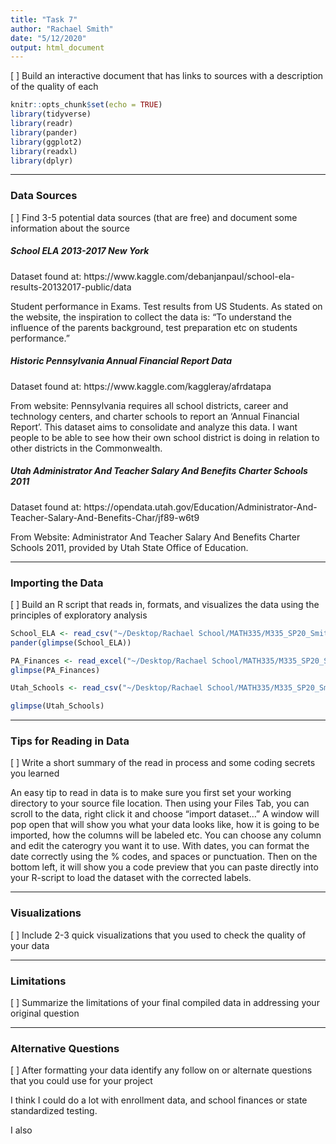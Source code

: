 ```yaml
---
title: "Task 7"
author: "Rachael Smith"
date: "5/12/2020"
output: html_document
---
```


[ ] Build an interactive document that has links to sources with a description of the quality of each

```r
knitr::opts_chunk$set(echo = TRUE)
library(tidyverse)
library(readr)
library(pander)
library(ggplot2)
library(readxl)
library(dplyr)

```

------

### Data Sources

[ ] Find 3-5 potential data sources (that are free) and document some information about the source

##### School ELA 2013-2017 New York

Dataset found at:
https://www.kaggle.com/debanjanpaul/school-ela-results-20132017-public/data

Student performance in Exams. Test results from US Students.  As stated on the website, the inspiration to collect the data is: "To understand the influence of the parents background, test preparation etc on students performance."

##### Historic Pennsylvania Annual Financial Report Data

Dataset found at:
https://www.kaggle.com/kaggleray/afrdatapa

From website: Pennsylvania requires all school districts, career and technology centers, and charter schools to report an 'Annual Financial Report'. This dataset aims to consolidate and analyze this data. I want people to be able to see how their own school district is doing in relation to other districts in the Commonwealth.

##### Utah Administrator And Teacher Salary And Benefits Charter Schools 2011

Dataset found at:
https://opendata.utah.gov/Education/Administrator-And-Teacher-Salary-And-Benefits-Char/jf89-w6t9

From Website: Administrator And Teacher Salary And Benefits Charter Schools 2011, provided by Utah State Office of Education.

------

### Importing the Data

[ ] Build an R script that reads in, formats, and visualizes the data using the principles of exploratory analysis

```r
School_ELA <- read_csv("~/Desktop/Rachael School/MATH335/M335_SP20_Smith_Rach/Case_Study_04/School ELA Results 2013-2017 (Public)_consolidated.csv")
pander(glimpse(School_ELA))

PA_Finances <- read_excel("~/Desktop/Rachael School/MATH335/M335_SP20_Smith_Rach/Case_Study_04/Finances AIE 9495-1516.xlsx")
glimpse(PA_Finances)

Utah_Schools <- read_csv("~/Desktop/Rachael School/MATH335/M335_SP20_Smith_Rach/Case_Study_04/Administrator_And_Teacher_Salary_And_Benefits_Charter_Schools_2011.csv")

glimpse(Utah_Schools)
```

------

### Tips for Reading in Data

[ ] Write a short summary of the read in process and some coding secrets you learned

An easy tip to read in data is to make sure you first set your working directory to your source file location.  Then using your Files Tab, you can scroll to the data, right click it and choose "import dataset..."  A window will pop open that will show you what your data looks like, how it is going to be imported, how the columns will be labeled etc.  You can choose any column and edit the caterogry you want it to use.  With dates, you can format the date correctly using the % codes, and spaces or punctuation.  Then on the bottom left, it will show you a code preview that you can paste directly into your R-script to load the dataset with the corrected labels. 

------

### Visualizations

[ ] Include 2-3 quick visualizations that you used to check the quality of your data

------

### Limitations

[ ] Summarize the limitations of your final compiled data in addressing your original question



------

### Alternative Questions

[ ] After formatting your data identify any follow on or alternate questions that you could use for your project

I think I could do a lot with enrollment data, and school finances or state standardized testing.   

I also 
